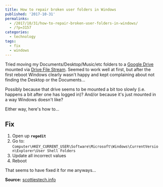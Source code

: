---
title: How to repair broken user folders in Windows
published: '2017-10-31'
permalinks:
  - /2017/10/31/how-to-repair-broken-user-folders-in-windows/
  - /?p=3157
categories:
  - technology
tags:
  - fix
  - windows
---

Tried moving my Documents/Desktop/Music/etc folders to a [Google Drive](https://www.google.com/drive/download/) mounted via [Drive File Stream](https://support.google.com/a/answer/7491144). Seemed to work well at first, but after the first reboot Windows clearly wasn't happy and kept complaining about not finding the Desktop or the Documents...

Possibly because that drive seems to be mounted a bit too slowly (i.e. happens a bit after one has logged in)? And/or because it's just mounted in a way Windows doesn't like?

Either way, here's how to...

## Fix

1. Open up <b>`regedit`</b>
1. Go to: `Computer\HKEY_CURRENT_USER\Software\Microsoft\Windows\CurrentVersion\Explorer\User Shell Folders`
1. Update all incorrect values
1. Reboot

That seems to have fixed it for me anyways...

**Source:** [scottiestech.info](https://scottiestech.info/2014/11/11/repair-missing-user-folders-in-windows-7/)
